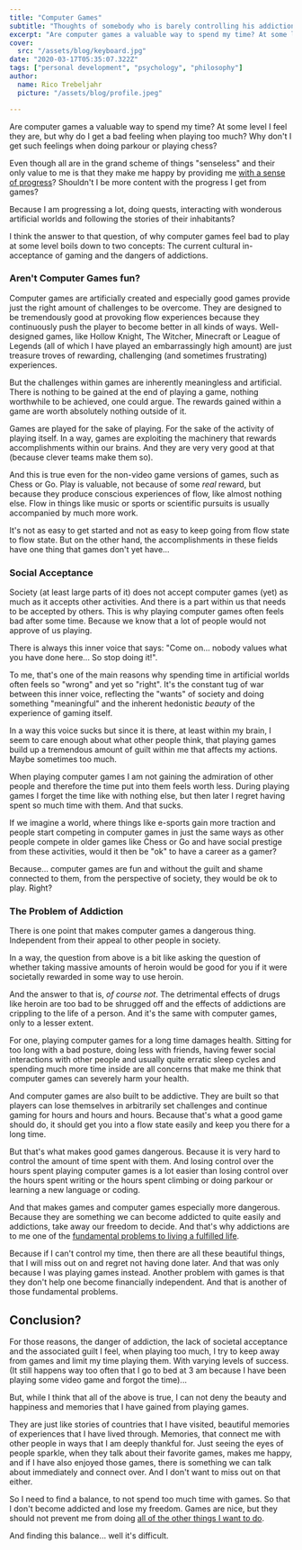 ```yaml
---
title: "Computer Games"
subtitle: "Thoughts of somebody who is barely controlling his addiction."
excerpt: "Are computer games a valuable way to spend my time? At some level I feel they are, but why do I get a bad feeling when playing too much? Why don't I get such feelings when traveling or listening to music?"
cover: 
  src: "/assets/blog/keyboard.jpg"
date: "2020-03-17T05:35:07.322Z"
tags: ["personal development", "psychology", "philosophy"]
author:
  name: Rico Trebeljahr
  picture: "/assets/blog/profile.jpeg"

---
```


Are computer games a valuable way to spend my time? At some level I feel they are, but why do I get a bad feeling when playing too much? Why don't I get such feelings when doing parkour or playing chess? 

Even though all are in the grand scheme of things "senseless" and their only value to me is that they make me happy by providing me [with a sense of progress](/posts/sense-of-progress)? Shouldn't I be more content with the progress I get from games? 

Because I am progressing a lot, doing quests, interacting with wonderous artificial worlds and following the stories of their inhabitants? 

I think the answer to that question, of why computer games feel bad to play at some level boils down to two concepts: The current cultural in-acceptance of gaming and the dangers of addictions.

### Aren't Computer Games fun? 

Computer games are artificially created and especially good games provide just the right amount of challenges to be overcome. They are designed to be tremendously good at provoking flow experiences because they continuously push the player to become better in all kinds of ways. Well-designed games, like Hollow Knight, The Witcher, Minecraft or League of Legends (all of which I have played an embarrassingly high amount) are just treasure troves of rewarding, challenging (and sometimes frustrating) experiences.

But the challenges within games are inherently meaningless and artificial. There is nothing to be gained at the end of playing a game, nothing worthwhile to be achieved, one could argue. The rewards gained within a game are worth absolutely nothing outside of it. 

Games are played for the sake of playing. For the sake of the activity of playing itself. In a way, games are exploiting the machinery that rewards accomplishments within our brains. And they are very very good at that (because clever teams make them so).

And this is true even for the non-video game versions of games, such as Chess or Go. Play is valuable, not because of some *real* reward, but because they produce conscious experiences of flow, like almost nothing else. Flow in things like music or sports or scientific pursuits is usually accompanied by much more work.

It's not as easy to get started and not as easy to keep going from flow state to flow state. But on the other hand, the accomplishments in these fields have one thing that games don't yet have...

### Social Acceptance 

Society (at least large parts of it) does not accept computer games (yet) as much as it accepts other activities. And there is a part within us that needs to be accepted by others. This is why playing computer games often feels bad after some time. Because we know that a lot of people would not approve of us playing.

There is always this inner voice that says: "Come on... nobody values what you have done here... So stop doing it!".

To me, that's one of the main reasons why spending time in artificial worlds often feels so "wrong" and yet so "right". It's the constant tug of war between this inner voice, reflecting the "wants" of society and doing something "meaningful" and the inherent hedonistic *beauty* of the experience of gaming itself. 

In a way this voice sucks but since it is there, at least within my brain, I seem to care enough about what other people think, that playing games build up a tremendous amount of guilt within me that affects my actions. Maybe sometimes too much. 

When playing computer games I am not gaining the admiration of other people and therefore the time put into them feels worth less. During playing games I forget the time like with nothing else, but then later I regret having spent so much time with them. And that sucks. 

If we imagine a world, where things like e-sports gain more traction and people start competing in computer games in just the same ways as other people compete in older games like Chess or Go and have social prestige from these activities, would it then be "ok" to have a career as a gamer? 

Because... computer games are fun and without the guilt and shame connected to them, from the perspective of society, they would be ok to play. Right? 

### The Problem of Addiction

There is one point that makes computer games a dangerous thing. Independent from their appeal to other people in society. 

In a way, the question from above is a bit like asking the question of whether taking massive amounts of heroin would be good for you if it were societally rewarded in some way to use heroin. 

And the answer to that is, *of course not*. The detrimental effects of drugs like heroin are too bad to be shrugged off and the effects of addictions are crippling to the life of a person. And it's the same with computer games, only to a lesser extent. 

For one, playing computer games for a long time damages health. Sitting for too long with a bad posture, doing less with friends, having fewer social interactions with other people and usually quite erratic sleep cycles and spending much more time inside are all concerns that make me think that computer games can severely harm your health. 

And computer games are also built to be addictive. They are built so that players can lose themselves in arbitrarily set challenges and continue gaming for hours and hours and hours. Because that's what a good game should do, it should get you into a flow state easily and keep you there for a long time. 

But that's what makes good games dangerous. Because it is very hard to control the amount of time spent with them. And losing control over the hours spent playing computer games is a lot easier than losing control over the hours spent writing or the hours spent climbing or doing parkour or learning a new language or coding. 

And that makes games and computer games especially more dangerous. Because they are something we can become addicted to quite easily and addictions, take away our freedom to decide. And that's why addictions are to me one of the [fundamental problems to living a fulfilled life](/posts/fundamental-problems). 

Because if I can't control my time, then there are all these beautiful things, that I will miss out on and regret not having done later. And that was only because I was playing games instead. Another problem with games is that they don't help one become financially independent. And that is another of those fundamental problems.

## Conclusion? 

For those reasons, the danger of addiction, the lack of societal acceptance and the associated guilt I feel, when playing too much, I try to keep away from games and limit my time playing them. With varying levels of success. (It still happens way too often that I go to bed at 3 am because I have been playing some video game and forgot the time)... 

But, while I think that all of the above is true, I can not deny the beauty and happiness and memories that I have gained from playing games. 

They are just like stories of countries that I have visited, beautiful memories of experiences that I have lived through. Memories, that connect me with other people in ways that I am deeply thankful for. Just seeing the eyes of people sparkle, when they talk about their favorite games, makes me happy, and if I have also enjoyed those games, there is something we can talk about immediately and connect over. And I don't want to miss out on that either. 

So I need to find a balance, to not spend too much time with games. So that I don't become addicted and lose my freedom. Games are nice, but they should not prevent me from doing [all of the other things I want to do](/posts/things-to-do).

And finding this balance... well it's difficult. 